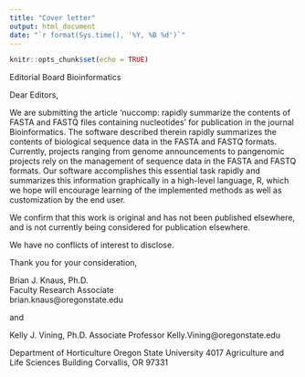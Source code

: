 ```yaml
---
title: "Cover letter"
output: html_document
date: "`r format(Sys.time(), '%Y, %B %d')`"
---
```


```r
knitr::opts_chunk$set(echo = TRUE)
```

Editorial Board Bioinformatics

Dear Editors,

We are submitting the article ‘nuccomp: rapidly summarize the contents of FASTA and FASTQ files containing nucleotides’ for publication in the journal Bioinformatics. 
The software described therein rapidly summarizes the contents of biological sequence data in the FASTA and FASTQ formats. 
Currently, projects ranging from genome announcements to pangenomic projects rely on the management of sequence data in the FASTA and FASTQ formats. 
Our software accomplishes this essential task rapidly and summarizes this information graphically in a high-level language, R, which we hope will encourage learning of the implemented methods as well as customization by the end user.


We confirm that this work is original and has not been published elsewhere, and is not currently being considered for publication elsewhere.


We have no conflicts of interest to disclose.


Thank you for your consideration,


Brian J. Knaus, Ph.D.    
Faculty Research Associate    
brian.knaus@oregonstate.edu    

and

Kelly J. Vining, Ph.D.
Associate Professor
Kelly.Vining@oregonstate.edu

 
Department of Horticulture
Oregon State University
4017 Agriculture and Life Sciences Building
Corvallis, OR 97331

